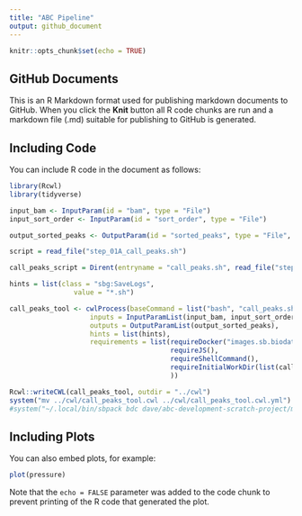 ```yaml
---
title: "ABC Pipeline"
output: github_document
---
```


```r
knitr::opts_chunk$set(echo = TRUE)
```

## GitHub Documents

This is an R Markdown format used for publishing markdown documents to GitHub. When you click the **Knit** button all R code chunks are run and a markdown file (.md) suitable for publishing to GitHub is generated.

## Including Code

You can include R code in the document as follows:

```r
library(Rcwl)
library(tidyverse)

input_bam <- InputParam(id = "bam", type = "File")
input_sort_order <- InputParam(id = "sort_order", type = "File")

output_sorted_peaks <- OutputParam(id = "sorted_peaks", type = "File", glob = '*narrowPeak.sorted')

script = read_file("step_01A_call_peaks.sh")

call_peaks_script = Dirent(entryname = "call_peaks.sh", read_file("step_01A_call_peaks.sh"), writable = FALSE)

hints = list(class = "sbg:SaveLogs", 
                value = "*.sh")

call_peaks_tool <- cwlProcess(baseCommand = list("bash", "call_peaks.sh"),
                    inputs = InputParamList(input_bam, input_sort_order),
                    outputs = OutputParamList(output_sorted_peaks),
                    hints = list(hints),
                    requirements = list(requireDocker("images.sb.biodatacatalyst.nhlbi.nih.gov/andrewblair/cardiac-compendium:2023042401"), 
                                        requireJS(),
                                        requireShellCommand(),
                                        requireInitialWorkDir(list(call_peaks_script))
                                        ))

Rcwl::writeCWL(call_peaks_tool, outdir = "../cwl")
system("mv ../cwl/call_peaks_tool.cwl ../cwl/call_peaks_tool.cwl.yml")
#system("~/.local/bin/sbpack bdc dave/abc-development-scratch-project/macs2-call-peaks ../cwl/call_peaks_tool.cwl.yml")


```

## Including Plots

You can also embed plots, for example:

```r
plot(pressure)
```

Note that the `echo = FALSE` parameter was added to the code chunk to prevent printing of the R code that generated the plot.
